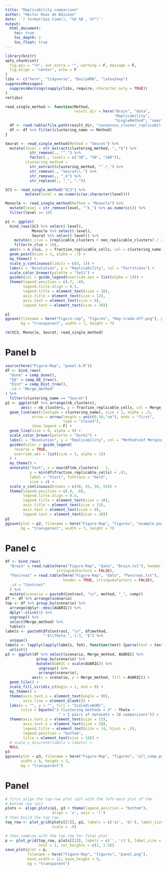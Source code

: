 ```yaml
---
title: "Replicability comparison"
author: "Hector Roux de Bézieux"
date: '`r format(Sys.time(), "%d %B , %Y")`'
output:
  html_document:
    toc: true
    toc_depth: 2
    toc_float: true
---
```


```r
library(knitr)
opts_chunk$set(
  fig.pos = "!h", out.extra = "", warning = F, message = F,
  fig.align = "center", echo = F
)
libs <- c("here", "tidyverse", "DailyHRB", "latex2exp")
suppressMessages(
  suppressWarnings(sapply(libs, require, character.only = TRUE))
)
rm(libs)
```


```r
read_single_method <- function(Method,
                               result_dir = here("Brain", "data",
                                                 "Replicability", 
                                                 "SingleMethod", "smart")) {
  df <- read.table(file.path(result_dir, "consensus_cluster_replicability.txt"))
  df <- df %>% filter(clustering_name == Method)
}

Seurat <- read_single_method(Method = "Seurat") %>% 
  mutate(level = str_extract(clustering_method, ",.*$") %>%
           str_remove(., "^,") %>%
           factor(., levels = c("30", "50", "100")),
         clustering_method = 
           str_extract(clustering_method, "^.*,") %>%
           str_remove(., "Seurat\\.") %>%
           str_remove(., ",$") %>%
           str_replace(., "_", "."))

SC3 <- read_single_method("SC3") %>%
         mutate(level = as.numeric(as.character(level)))

Monocle <- read_single_method(Method = "Monocle") %>% 
  mutate(level = str_remove(level, "^k_") %>% as.numeric()) %>%
  filter(level >= 10)
```

```r
p1 <- ggplot(
  bind_rows(SC3 %>% select(-level),
            Monocle %>% select(-level),
            Seurat %>% select(-level)) %>%
    mutate(n_clus = (replicable_clusters + non_replicable_clusters) / 2) %>%
    filter(n_clus > 10),
  aes(x = n_clus, y = fraction_replicable_cells, col = clustering_name)) +
  geom_point(size = 3, alpha = .7) +
  my_theme() +
  scale_y_continuous(limits = c(0, 1)) +
  labs(x = "Resolution", y = "Replicability", col = "Partitions") +
  scale_color_brewer(palette = "Set1") +
  guides(col = guide_legend(override.aes = list(alpha = 1))) +
  theme(legend.position = c(.7, .8),
        legend.title.align = 0.5,
        legend.title = element_text(size = 18),
        axis.title = element_text(size = 13),
        axis.text = element_text(size = 8),
        legend.text = element_text(size = 10))

p1
ggsave(filename = here("Figure-rep", "figures", "Rep-trade-off.png"), plot = p1,
       bg = "transparent", width = 7, height = 7)
```

```r
rm(SC3, Monocle, Seurat, read_single_method)
```

# Panel b

```r
source(here("Figure-Rep", "panel-b.R"))
df <- bind_rows(
  "Dune" = comp_dune(),
  "DE" = comp_DE_tree(),
  "Dist" = comp_Dist_tree(),
  .id = "Merge_method"
) %>%
  filter(clustering_name == "Seurat")
p2 <- ggplot(df %>% arrange(nb_clusters),
       aes(x = nb_clusters, y = fraction_replicable_cells, col = Merge_method)) +
  geom_line(aes(linetype = clustering_name), size = 2, alpha = .9,
            arrow = arrow(length = unit(0.30,"cm"), ends = "first", 
                          type = "closed"),
            show.legend = F) +
  geom_line(size = 0, alpha = 0) +
  scale_color_brewer(palette = "Dark2") +
  labs(x = "Resolution", y = "Replicability", col = "Method\nof Merging") +
  guides(color = guide_legend(
    reverse = TRUE,
    override.aes = list(size = 3, alpha = 1))
  ) +
  my_theme() +
  annotate("text", x = max(df$nb_clusters) - 1,
           y = min(df$fraction_replicable_cells) + .01,
           label = "Start", fontface = "bold",
           size = 4) +
  scale_x_continuous(breaks = c(40, 45, 50, 55)) +
  theme(legend.position = c(.9, .8),
        legend.title.align = 0.5,
        legend.title = element_text(size = 18),
        axis.title = element_text(size = 13),
        axis.text = element_text(size = 8),
        legend.text = element_text(size = 10))
p2
ggsave(plot = p2, filename = here("Figure-Rep", "figures", "example.png"),
       bg = "transparent", width = 7, height = 7)
```

# Panel c

```r
df <- bind_rows(
  "Brain" = read.table(here("Figure-Rep", "data", "Brain.txt"), header = TRUE,
                       stringsAsFactors = FALSE),
  "Pancreas" = read.table(here("Figure-Rep", "data", "Pancreas.txt"),
                          header = TRUE, stringsAsFactors = FALSE),
  .id = "Contrast"
  ) %>%
  mutate(scenario = paste0(Contrast, "\n", method, "_", comp))
df <- df %>% arrange(scenario)
top <- df %>% group_by(scenario) %>%
  arrange(dplyr::desc(AUARIC)) %>%
  dplyr::slice(1) %>%
  ungroup() %>%
  select(Merge_method) %>%
  table()
labels <- paste0(df$Contrast, "\n", df$method,
                 "-$\\Theta_", 1:3, "$") %>%
  unique()
labels <- lapply(lapply(labels, TeX), function(text) {parse(text = text)}) %>%
  unlist()
p3 <- ggplot(df %>% select(scenario, Merge_method, AUARIC) %>%
              group_by(scenario) %>%
              mutate(AUARIC = scale(AUARIC)) %>%
               ungroup() %>%
               arrange(scenario),
            aes(x = scenario, y = Merge_method, fill = AUARIC)) +
  geom_tile() +
  scale_fill_viridis_c(begin = 1, end = 0) +
  my_theme() +
  theme(axis.text.x = element_text(angle = 90),
        axis.line = element_blank()) +
  labs(x = "", y = "", fill = "Scaled\nAURC",
       title = bquote("3 clustering methods × 3" ~ Theta ~
                        " × 2 pairs of datasets = 18 comparisons")) +
  theme(axis.text.y = element_text(size = 15),
        axis.text.x = element_text(size = 10),
        legend.title = element_text(size = 14, hjust = .5),
        legend.position = "bottom",
        title = element_text(size = 18)) +
  # scale_x_discrete(labels = labels) +
  NULL
p3
ggsave(plot = p3, filename = here("Figure-Rep", "figures", "all_comp.png"),
       width = 8, height = 3,
       bg = "transparent")
```

# Panel 

```r
# first align the top-row plot (p3) with the left-most plot of the
# bottom row (p1)
plots <- align_plots(p1, p3 + theme(legend.position = "bottom"),
                     align = 'v', axis = 'l')
# then build the top row
top_row <- plot_grid(plots[[1]], p2, labels = c('a)', 'b)'), label_size = 18,
                     scale = .9)

# then combine with the top row for final plot
p <- plot_grid(top_row, plots[[2]], labels = c('', 'c)'), label_size = 18,
               ncol = 1, rel_heights = c(2, 1.5))
save_plot(plot = p, 
          filename = here("Figure-Rep", "figures", "panel.png"),
          base_width = 12, base_height = 9,
          bg = "transparent")
```